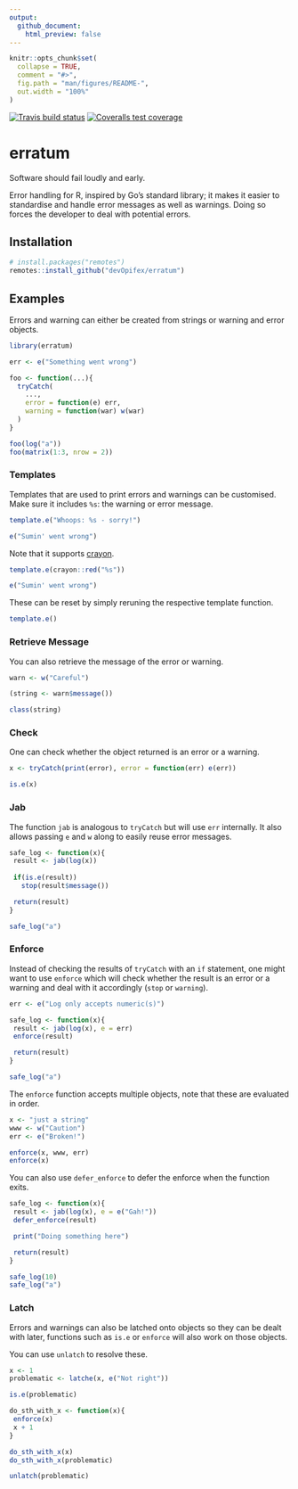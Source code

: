 ```yaml
---
output: 
  github_document:
    html_preview: false
---
```


<!-- README.md is generated from README.Rmd. Please edit that file -->

```r
knitr::opts_chunk$set(
  collapse = TRUE,
  comment = "#>",
  fig.path = "man/figures/README-",
  out.width = "100%"
)
```

<!-- badges: start -->
[![Travis build status](https://travis-ci.com/devOpifex/err.svg?branch=master)](https://travis-ci.com/devOpifex/err)
[![Coveralls test coverage](https://coveralls.io/repos/github/devOpifex/erratum/badge.svg)](https://coveralls.io/github/devOpifex/erratum)
<!-- badges: end -->

# erratum

Software should fail loudly and early.

Error handling for R, inspired by Go's standard library; it makes it easier to standardise and handle error messages as well as warnings. Doing so forces the developer to deal with potential errors.

## Installation

``` r
# install.packages("remotes")
remotes::install_github("devOpifex/erratum")
```

## Examples

Errors and warning can either be created from strings or warning and error objects.

```r
library(erratum)

err <- e("Something went wrong")

foo <- function(...){
  tryCatch(
    ..., 
    error = function(e) err, 
    warning = function(war) w(war) 
  )
}

foo(log("a"))
foo(matrix(1:3, nrow = 2))
```

### Templates

Templates that are used to print errors and warnings can be customised. Make sure it includes `%s`: the warning or error message.

```r
template.e("Whoops: %s - sorry!")

e("Sumin' went wrong")
```

Note that it supports [crayon](https://github.com/r-lib/crayon).

```r
template.e(crayon::red("%s"))

e("Sumin' went wrong")
```

These can be reset by simply reruning the respective template function.

```r
template.e()
```

### Retrieve Message

You can also retrieve the message of the error or warning.

```r
warn <- w("Careful")

(string <- warn$message())

class(string)
```

### Check

One can check whether the object returned is an error or a warning.

```r
x <- tryCatch(print(error), error = function(err) e(err))

is.e(x)
```

### Jab

The function `jab` is analogous to `tryCatch` but will use `err` internally. It also allows passing `e` and `w` along to easily reuse error messages.

```r
safe_log <- function(x){
 result <- jab(log(x))
 
 if(is.e(result))
   stop(result$message())

 return(result)
} 

safe_log("a")
```

### Enforce

Instead of checking the results of `tryCatch` with an `if` statement, one might want to use `enforce` which will check whether the result is an error or a warning and deal with it accordingly (`stop` or `warning`).

```r
err <- e("Log only accepts numeric(s)")

safe_log <- function(x){
 result <- jab(log(x), e = err)
 enforce(result)

 return(result)
} 

safe_log("a")
```

The `enforce` function accepts multiple objects, note that these are evaluated in order.

```r
x <- "just a string"
www <- w("Caution")
err <- e("Broken!")

enforce(x, www, err)
enforce(x)
```

You can also use `defer_enforce` to defer the enforce when the function exits.

```r
safe_log <- function(x){
 result <- jab(log(x), e = e("Gah!"))
 defer_enforce(result)

 print("Doing something here")

 return(result)
} 

safe_log(10)
safe_log("a")
```

### Latch

Errors and warnings can also be latched onto objects so they can be dealt with later, functions such as `is.e` or `enforce` will also work on those objects.

You can use `unlatch` to resolve these.

```r
x <- 1
problematic <- latche(x, e("Not right"))

is.e(problematic)

do_sth_with_x <- function(x){
 enforce(x)
 x + 1
}

do_sth_with_x(x)
do_sth_with_x(problematic)

unlatch(problematic)
```